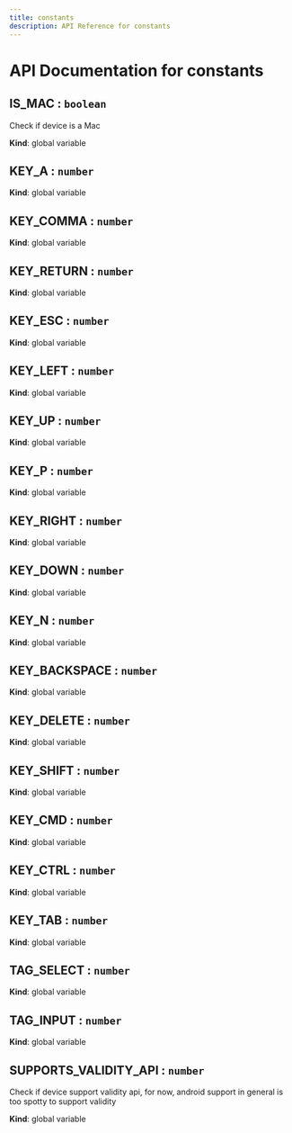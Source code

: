 ```yaml
---
title: constants
description: API Reference for constants
---
```

# API Documentation for constants
<a name="IS_MAC"></a>

## IS\_MAC : <code>boolean</code>
Check if device is a Mac

**Kind**: global variable  
<a name="KEY_A"></a>

## KEY\_A : <code>number</code>
**Kind**: global variable  
<a name="KEY_COMMA"></a>

## KEY\_COMMA : <code>number</code>
**Kind**: global variable  
<a name="KEY_RETURN"></a>

## KEY\_RETURN : <code>number</code>
**Kind**: global variable  
<a name="KEY_ESC"></a>

## KEY\_ESC : <code>number</code>
**Kind**: global variable  
<a name="KEY_LEFT"></a>

## KEY\_LEFT : <code>number</code>
**Kind**: global variable  
<a name="KEY_UP"></a>

## KEY\_UP : <code>number</code>
**Kind**: global variable  
<a name="KEY_P"></a>

## KEY\_P : <code>number</code>
**Kind**: global variable  
<a name="KEY_RIGHT"></a>

## KEY\_RIGHT : <code>number</code>
**Kind**: global variable  
<a name="KEY_DOWN"></a>

## KEY\_DOWN : <code>number</code>
**Kind**: global variable  
<a name="KEY_N"></a>

## KEY\_N : <code>number</code>
**Kind**: global variable  
<a name="KEY_BACKSPACE"></a>

## KEY\_BACKSPACE : <code>number</code>
**Kind**: global variable  
<a name="KEY_DELETE"></a>

## KEY\_DELETE : <code>number</code>
**Kind**: global variable  
<a name="KEY_SHIFT"></a>

## KEY\_SHIFT : <code>number</code>
**Kind**: global variable  
<a name="KEY_CMD"></a>

## KEY\_CMD : <code>number</code>
**Kind**: global variable  
<a name="KEY_CTRL"></a>

## KEY\_CTRL : <code>number</code>
**Kind**: global variable  
<a name="KEY_TAB"></a>

## KEY\_TAB : <code>number</code>
**Kind**: global variable  
<a name="TAG_SELECT"></a>

## TAG\_SELECT : <code>number</code>
**Kind**: global variable  
<a name="TAG_INPUT"></a>

## TAG\_INPUT : <code>number</code>
**Kind**: global variable  
<a name="SUPPORTS_VALIDITY_API"></a>

## SUPPORTS\_VALIDITY\_API : <code>number</code>
Check if device support validity api, for now, android support in general is too spotty to support validity

**Kind**: global variable  
